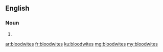 {{also|blood-wites}}
==English==

===Noun===
{{head|en|noun plural form}}

# {{plural of|bloodwite|lang=en}}

[[ar:bloodwites]]
[[fr:bloodwites]]
[[ku:bloodwites]]
[[mg:bloodwites]]
[[my:bloodwites]]